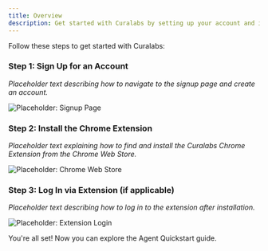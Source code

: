 ```yaml
---
title: Overview
description: Get started with Curalabs by setting up your account and installing the Chrome extension.
---
```


Follow these steps to get started with Curalabs:

<Steps>

### Step 1: Sign Up for an Account

*Placeholder text describing how to navigate to the signup page and create an account.*

![Placeholder: Signup Page](placeholder.png)

### Step 2: Install the Chrome Extension

*Placeholder text explaining how to find and install the Curalabs Chrome Extension from the Chrome Web Store.*

![Placeholder: Chrome Web Store](placeholder.png)

### Step 3: Log In via Extension (if applicable)

*Placeholder text describing how to log in to the extension after installation.*

![Placeholder: Extension Login](placeholder.png)

</Steps>

You're all set! Now you can explore the Agent Quickstart guide.
